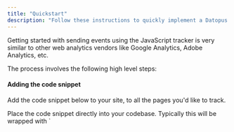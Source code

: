 ```yaml
---
title: "Quickstart"
description: "Follow these instructions to quickly implement a Datopus web tracker with default configuration."
---
```


Getting started with sending events using the JavaScript tracker is very similar to other web analytics vendors like Google Analytics, Adobe Analytics, etc.

The process involves the following high level steps:

#### Adding the code snippet

Add the code snippet below to your site, to all the pages you'd like to track.

<Tip>
  Place the code snippet directly into your codebase. Typically this will be wrapped with `<script>` and placed into the `<head>` element of your page or in a similar suitable location if using a Single Page Application framework.
</Tip>

```javascript JS
((d,a,t,o,p,u,s)=>{if(!d[p]){let e=p+":sourceFeature";t.setItem(e,""),d.GlobalDatopusNamespace=d.GlobalDatopusNamespace||[],d.GlobalDatopusNamespace.push(p),d[p]=function(){"trackFeature"===arguments[0]&&(arguments.length<3&&Array.prototype.push.call(arguments,{}),arguments[2].sourceFeature=t.getItem(e),t.setItem(e,arguments[1])),(d[p].q=d[p].q||[]).push(arguments)},d[p].q=d[p].q||[],u=a.createElement("script"),s=a.getElementsByTagName("script")[0],u.async=1,u.src="https://datopus.blob.core.windows.net/scripts/ds.min.js",s.parentNode.insertBefore(u,s)}})(window,document,localStorage,0,"datopus");
```

#### Configuring a tracker

Configure an instance of the tracker by calling `newTracker` with your desired properties.

```javascript JS
window.datopus('newTracker', 'www.tracked_domain.com')
```

where [`www.tracked_domain.com`](https://www.tracked_domain.com) is one of domains you specified in the Datopus Dashboard.

<Tip />

<CardGroup cols={2}>
  <Card title="Manual Event Tracking">
    [Here is a Link](/quickstart)
  </Card>

  <Card title="Manual Event Tracking">
    [Here is a Link](/quickstart)
  </Card>
</CardGroup>